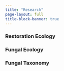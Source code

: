 ```yaml
---
title: "Research"
page-layout: full
title-block-banner: true
---
```


### Restoration Ecology


### Fungal Ecology


### Fungal Taxonomy